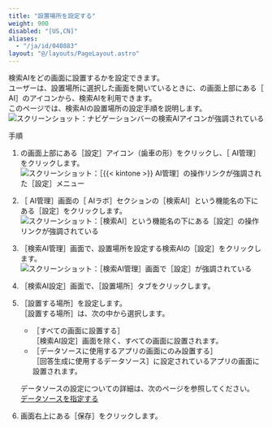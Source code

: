 ```yaml
---
title: "設置場所を設定する"
weight: 900
disabled: "[US,CN]"
aliases:
  - "/ja/id/040883"
layout: "@/layouts/PageLayout.astro"
---
```




検索AIをどの画面に設置するかを設定できます。  
ユーザーは、設置場所に選択した画面を開いているときに、<Kintone />の画面上部にある<Wovn>［<Kintone /> AI］</Wovn>のアイコンから、検索AIを利用できます。  
このページでは、検索AIの設置場所の設定手順を説明します。  
<Img src="/k/kintone/img-ja/search_prefs_display_01.png" alt="スクリーンショット：ナビゲーションバーの検索AIアイコンが強調されている" />

<Heading id="assist_settings_search_prefs_display_10">手順</Heading>
1. <Kintone />の画面上部にある<Wovn>［設定］</Wovn>アイコン（歯車の形）をクリックし、<Wovn>［<Kintone /> AI管理］</Wovn>をクリックします。  
   <Img src="/k/kintone/img-ja/ai_enable_01.png" alt="スクリーンショット：［{{&lt; kintone &gt;}} AI管理］の操作リンクが強調された［設定］メニュー" />

1. <Wovn>［<Kintone /> AI管理］</Wovn>画面の<Wovn>［<Kintone /> AIラボ］</Wovn>セクションの<Wovn>［検索AI］</Wovn>という機能名の下にある<Wovn>［設定］</Wovn>をクリックします。  
   <Img src="/k/kintone/img-ja/assist_ceate_01.png" alt="スクリーンショット：［検索AI］という機能名の下にある［設定］の操作リンクが強調されている" />

1. <Wovn>［検索AI管理］</Wovn>画面で、設置場所を設定する検索AIの<Wovn>［設定］</Wovn>をクリックします。  
   <Img src="/k/kintone/img-ja/search_prefs_change_01.png" alt="スクリーンショット：［検索AI管理］画面で［設定］が強調されている" />

1. <Wovn>［検索AI設定］</Wovn>画面で、<Wovn>［設置場所］</Wovn>タブをクリックします。

1. <Wovn>［設置する場所］</Wovn>を設定します。  
   <Wovn>［設置する場所］</Wovn>は、次の中から選択します。

    * <Wovn>［すべての画面に設置する］</Wovn>  
      <Wovn>［検索AI設定］</Wovn>画面を除く、すべての画面に設置されます。
    * <Wovn>［データソースに使用するアプリの画面にのみ設置する］</Wovn>  
      <Wovn>［回答生成に使用するデータソース］</Wovn>に設定されているアプリの画面に設置されます。

   <Note>

   データソースの設定についての詳細は、次のページを参照してください。  
   [データソースを指定する](/k/ja/id/040879.html)

   </Note>

1. 画面右上にある<Wovn>［保存］</Wovn>をクリックします。
